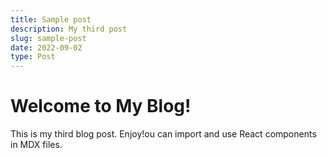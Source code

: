 ```yaml
---
title: Sample post
description: My third post
slug: sample-post
date: 2022-09-02
type: Post
---
```


# Welcome to My Blog!

This is my third blog post. Enjoy!ou can import and use React components in MDX files.
